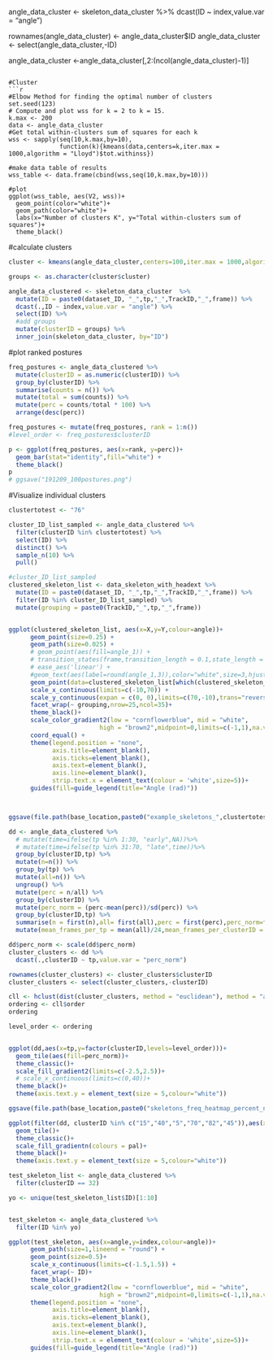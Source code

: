 

angle_data_cluster <- skeleton_data_cluster %>%
  dcast(ID ~ index,value.var = "angle")

rownames(angle_data_cluster) <- angle_data_cluster$ID
angle_data_cluster <- select(angle_data_cluster,-ID)

angle_data_cluster <-angle_data_cluster[,2:(ncol(angle_data_cluster)-1)]

```

#Cluster
```r
#Elbow Method for finding the optimal number of clusters
set.seed(123)
# Compute and plot wss for k = 2 to k = 15.
k.max <- 200
data <- angle_data_cluster
#Get total within-clusters sum of squares for each k
wss <- sapply(seq(10,k.max,by=10), 
              function(k){kmeans(data,centers=k,iter.max = 1000,algorithm = "Lloyd")$tot.withinss})

#make data table of results
wss_table <- data.frame(cbind(wss,seq(10,k.max,by=10)))

#plot
ggplot(wss_table, aes(V2, wss))+
  geom_point(color="white")+
  geom_path(color="white")+
  labs(x="Number of clusters K", y="Total within-clusters sum of squares")+
  theme_black()
```


#calculate clusters
```r
cluster <- kmeans(angle_data_cluster,centers=100,iter.max = 1000,algorithm = "Lloyd")

groups <- as.character(cluster$cluster)

angle_data_clustered <- skeleton_data_cluster  %>%
  mutate(ID = paste0(dataset_ID, "_",tp,"_",TrackID,"_",frame)) %>%
  dcast(.,ID ~ index,value.var = "angle") %>%
  select(ID) %>%
  #add groups
  mutate(clusterID = groups) %>%
  inner_join(skeleton_data_cluster, by="ID")

```
#plot ranked postures
```r

freq_postures <- angle_data_clustered %>%
  mutate(clusterID = as.numeric(clusterID)) %>%
  group_by(clusterID) %>%
  summarise(counts = n()) %>%
  mutate(total = sum(counts)) %>%
  mutate(perc = counts/total * 100) %>% 
  arrange(desc(perc)) 

freq_postures <- mutate(freq_postures, rank = 1:n())
#level_order <- freq_postures$clusterID

p <- ggplot(freq_postures, aes(x=rank, y=perc))+
  geom_bar(stat="identity",fill="white") +
  theme_black()
p
# ggsave("191209_100postures.png")
```


#Visualize individual clusters
```r
clustertotest <- "76"

cluster_ID_list_sampled <- angle_data_clustered %>%
  filter(clusterID %in% clustertotest) %>%
  select(ID) %>%
  distinct() %>%
  sample_n(10) %>%
  pull()

#cluster_ID_list_sampled
clustered_skeleton_list <- data_skeleton_with_headext %>%
  mutate(ID = paste0(dataset_ID, "_",tp,"_",TrackID,"_",frame)) %>%
  filter(ID %in% cluster_ID_list_sampled) %>%
  mutate(grouping = paste0(TrackID,"_",tp,"_",frame))


ggplot(clustered_skeleton_list, aes(x=X,y=Y,colour=angle))+
      geom_point(size=0.25) +
      geom_path(size=0.025) +
      # geom_point(aes(fill=angle_1)) +
      # transition_states(frame,transition_length = 0.1,state_length = 0.2) +
      # ease_aes('linear') + 
      #geom_text(aes(label=round(angle_1,3)),color="white",size=3,hjust=2, vjust=1)+
      geom_point(data=clustered_skeleton_list[which(clustered_skeleton_list$is_head == "YES"), ], aes(x=X, y=Y), shape=17, stroke=1, ,colour = "gold", size=1) +
      scale_x_continuous(limits=c(-10,70)) +
      scale_y_continuous(expan = c(0, 0),limits=c(70,-10),trans="reverse") +
      facet_wrap(~ grouping,nrow=25,ncol=35)+
      theme_black()+
      scale_color_gradient2(low = "cornflowerblue", mid = "white",
                         high = "brown2",midpoint=0,limits=c(-1,1),na.value="grey") +
      coord_equal() +
      theme(legend.position = "none",
            axis.title=element_blank(),
            axis.ticks=element_blank(),
            axis.text=element_blank(),
            axis.line=element_blank(),
            strip.text.x = element_text(colour = 'white',size=5))+
      guides(fill=guide_legend(title="Angle (rad)"))



ggsave(file.path(base_location,paste0("example_skeletons_",clustertotest,".png")))

```

```r

dd <- angle_data_clustered %>%
  # mutate(time=ifelse(tp %in% 1:30, "early",NA))%>%
  # mutate(time=ifelse(tp %in% 31:70, "late",time))%>%
  group_by(clusterID,tp) %>%
  mutate(n=n()) %>%
  group_by(tp) %>%
  mutate(all=n()) %>%
  ungroup() %>%
  mutate(perc = n/all) %>%
  group_by(clusterID) %>%
  mutate(perc_norm = (perc-mean(perc))/sd(perc)) %>%
  group_by(clusterID,tp) %>%
  summarise(n = first(n),all= first(all),perc = first(perc),perc_norm=first(perc_norm)) %>%
  mutate(mean_frames_per_tp = mean(all)/24,mean_frames_per_clusterID = mean(n)/24)

```


```r

dd$perc_norm <- scale(dd$perc_norm)
cluster_clusters <- dd %>%
  dcast(.,clusterID ~ tp,value.var = "perc_norm")

rownames(cluster_clusters) <- cluster_clusters$clusterID
cluster_clusters <- select(cluster_clusters,-clusterID)

cll <- hclust(dist(cluster_clusters, method = "euclidean"), method = "average")
ordering <- cll$order
ordering

level_order <- ordering


ggplot(dd,aes(x=tp,y=factor(clusterID,levels=level_order)))+
  geom_tile(aes(fill=perc_norm))+
  theme_classic()+
  scale_fill_gradient2(limits=c(-2.5,2.5))+
  # scale_x_continuous(limits=c(0,40))+
  theme_black()+
  theme(axis.text.y = element_text(size = 5,colour="white"))

ggsave(file.path(base_location,paste0("skeletons_freq_heatmap_percent_norm",".png")))
```

```r

ggplot(filter(dd, clusterID %in% c("15","40","5","70","82","45")),aes(x=tp,y=factor(clusterID,levels=level_order),fill=perc_norm))+
  geom_tile()+
  theme_classic()+
  scale_fill_gradientn(colours = pal)+
  theme_black()+
  theme(axis.text.y = element_text(size = 5,colour="white"))

```
```r
test_skeleton_list <- angle_data_clustered %>%
  filter(clusterID == 32)

yo <- unique(test_skeleton_list$ID)[1:10]


test_skeleton <- angle_data_clustered %>%
  filter(ID %in% yo)

ggplot(test_skeleton, aes(x=angle,y=index,colour=angle))+
      geom_path(size=1,lineend = "round") +
      geom_point(size=0.5)+
      scale_x_continuous(limits=c(-1.5,1.5)) +
      facet_wrap(~ ID)+
      theme_black()+
      scale_color_gradient2(low = "cornflowerblue", mid = "white",
                         high = "brown2",midpoint=0,limits=c(-1,1),na.value="grey") +
      theme(legend.position = "none",
            axis.title=element_blank(),
            axis.ticks=element_blank(),
            axis.text=element_blank(),
            axis.line=element_blank(),
            strip.text.x = element_text(colour = 'white',size=5))+
      guides(fill=guide_legend(title="Angle (rad)"))


```

